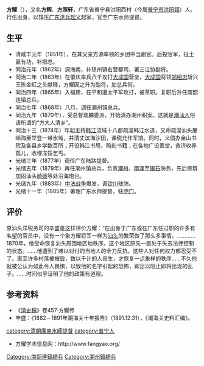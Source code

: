 '''方耀'''（{{bd|1834年||1891年|8月14日||f方}}），又名'''方辉'''、'''方照轩'''，广东省普宁县洪阳西村（今属[[普宁市|普宁市]][[洪阳镇|洪阳镇]]）人。行伍出身，以镇压[[广东洪兵起义|广东洪兵起义]]起家，官至广东水师提督。

==生平==
*清咸丰元年（1851年），在其父亲方源率领的乡团中当副官。后投官军，征土匪有功，补把总。
*同治元年（1862年）调海南，补琼州镇右营都司，署三江协副将。
*同治二年（1863年）在肇庆率兵八千攻打[[大成国|大成国]]营垒，[[大成国|大成国]]将领[[郑绍忠|郑绍忠]]斩兴王陈金缸之头献降，方耀因之升为副将，加总兵衔。
*同治四年（1865年）入福建，在平和遭太平军攻打，被革职。复职后升任南韶连镇总兵。
*同治七年（1868年）八月，调任潮州镇总兵。
*同治九年（1870年），受总督瑞麟委派，开始清办潮州积案。这就是[[潮汕人|潮汕人]]俗语所谓的“方大人清乡”。
*同治十三（1874年）年起主持[[韩江|韩江]]流域十八都疏浚韩江水道，又命疏浚汕头厦岭海至举登一带水域，并清丈滨海沙田，课税充作军饷。同时，义倡办金山书院及各县乡学数百所；开设韩江书局，购刻书籍；在各地广设善堂，救济收养孤儿，收埋冻馁乞丐。
*光绪三年（1877年）调任广东陆路提督。
*光绪五年（1879年）再任潮州镇总兵，负责[[潮州|潮州]]、[[南澳縣|南澳]]至[[碣石|碣石]]防务，先后修筑加固汕头[[崎碌炮台|崎碌]]等处沿海炮台。
*光绪九年（1883年）[[中法战争|中法战争]]爆发，调[[钦川|钦川]]驻防。
*光绪十一年（1885年）署理广东水师提督，驻[[虎门|虎门]]。
==评价==
原汕头洋税务司的辛盛是这样评价方耀：“在出身于广东或在广东任过职的许多有名望的官员中，没有一个象方耀将军一样为[[汕头|汕头]]的繁荣做了那么多事情。…………1870年，他受命恢复汕头周围地区地秩序。这个地区原先一直处于失去法律控制的状态。……他遭到了难以对付的当地人的全力反抗，这些人对任何权力都忍受不了。直至许多村落被摧毁，数以千计的人丧生，才恢复一点象样的秩序……不久他就被公认为如此令人畏惧，以致他的名字引起的恐怖，即足以阻止即将出现的乱子。……时间似乎证明了他的政策有道理。

==参考资料==
*《[[清史稿|清史稿]]》卷457·方耀传
*辛盛：《1882－1891年潮海关十年报告》（1891.12.31），《潮海关史料汇编》。
[[category:清朝廣東水師提督|category:清朝廣東水師提督]]
[[category:普宁人|category:普宁人]]
[[Category:南韶連鎮總兵|Category:南韶連鎮總兵]]
[[Category:潮州鎮總兵|Category:潮州鎮總兵]]
*方耀学术信息网：http://www.fangyao.org/